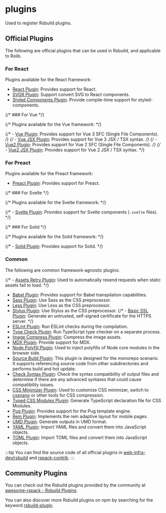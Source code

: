 
# plugins <RsbuildDocBadge path="/config/plugins" text="plugins" />

Used to register Rsbuild plugins.

## Official Plugins

The following are official plugins that can be used in Rsbuild, and applicable to Rslib.

### For React

Plugins available for the React framework:

- [React Plugin](https://rsbuild.dev/plugins/list/plugin-react): Provides support for React.
- [SVGR Plugin](https://rsbuild.dev/plugins/list/plugin-svgr): Support convert SVG to React components.
- [Styled Components Plugin](https://github.com/rsbuild-contrib/rsbuild-plugin-styled-components): Provide compile-time support for styled-components.

{/* ### For Vue */}

{/* Plugins available for the Vue framework: */}

{/* - [Vue Plugin](https://rsbuild.dev/plugins/list/plugin-vue): Provides support for Vue 3 SFC (Single File Components). */}
{/* - [Vue JSX Plugin](https://github.com/rspack-contrib/rsbuild-plugin-vue-jsx): Provides support for Vue 3 JSX / TSX syntax. */}
{/* - [Vue2 Plugin](https://github.com/rspack-contrib/rsbuild-plugin-vue2): Provides support for Vue 2 SFC (Single File Components). */}
{/* - [Vue2 JSX Plugin](https://github.com/rspack-contrib/rsbuild-plugin-vue2-jsx): Provides support for Vue 2 JSX / TSX syntax. */}

### For Preact

Plugins available for the Preact framework:

- [Preact Plugin](https://rsbuild.dev/plugins/list/plugin-preact): Provides support for Preact.

{/* ### For Svelte */}

{/* Plugins available for the Svelte framework: */}

{/* - [Svelte Plugin](https://rsbuild.dev/plugins/list/plugin-svelte): Provides support for Svelte components (`.svelte` files). */}

{/* ### For Solid */}

{/* Plugins available for the Solid framework: */}

{/* - [Solid Plugin](https://rsbuild.dev/plugins/list/plugin-solid): Provides support for Solid. */}

### Common

The following are common framework-agnostic plugins:

{/* - [Assets Retry Plugin](https://rsbuild.dev/plugins/list/plugin-assets-retry): Used to automatically resend requests when static assets fail to load. */}

- [Babel Plugin](https://rsbuild.dev/plugins/list/plugin-babel): Provides support for Babel transpilation capabilities.
- [Sass Plugin](https://rsbuild.dev/plugins/list/plugin-sass): Use Sass as the CSS preprocessor.
- [Less Plugin](https://rsbuild.dev/plugins/list/plugin-less): Use Less as the CSS preprocessor.
- [Stylus Plugin](https://rsbuild.dev/plugins/list/plugin-stylus): Use Stylus as the CSS preprocessor.
  {/* - [Basic SSL Plugin](https://github.com/rspack-contrib/rsbuild-plugin-basic-ssl): Generate an untrusted, self-signed certificate for the HTTPS server. */}
- [ESLint Plugin](https://github.com/rspack-contrib/rsbuild-plugin-eslint): Run ESLint checks during the compilation.
- [Type Check Plugin](https://github.com/rspack-contrib/rsbuild-plugin-type-check): Run TypeScript type checker on a separate process.
- [Image Compress Plugin](https://github.com/rspack-contrib/rsbuild-plugin-image-compress): Compress the image assets.
- [MDX Plugin](https://github.com/rspack-contrib/rsbuild-plugin-mdx): Provide support for MDX.
- [Node Polyfill Plugin](https://github.com/rspack-contrib/rsbuild-plugin-node-polyfill): Used to inject polyfills of Node core modules in the browser side.
- [Source Build Plugin](https://github.com/rspack-contrib/rsbuild-plugin-source-build): This plugin is designed for the monorepo scenario. It supports referencing source code from other subdirectories and performs build and hot update.
- [Check Syntax Plugin](https://github.com/rspack-contrib/rsbuild-plugin-check-syntax): Check the syntax compatibility of output files and determine if there are any advanced syntaxes that could cause compatibility issues.
- [CSS Minimizer Plugin](https://github.com/rspack-contrib/rsbuild-plugin-css-minimizer): Used to customize CSS minimizer, switch to [cssnano](https://github.com/cssnano/cssnano) or other tools for CSS compression.
- [Typed CSS Modules Plugin](https://github.com/rspack-contrib/rsbuild-plugin-typed-css-modules): Generate TypeScript declaration file for CSS Modules.
- [Pug Plugin](https://github.com/rspack-contrib/rsbuild-plugin-pug): Provides support for the Pug template engine.
- [Rem Plugin](https://github.com/rspack-contrib/rsbuild-plugin-rem): Implements the rem adaptive layout for mobile pages.
- [UMD Plugin](https://github.com/rspack-contrib/rsbuild-plugin-umd): Generate outputs in UMD format.
- [YAML Plugin](https://github.com/rspack-contrib/rsbuild-plugin-yaml): Import YAML files and convert them into JavaScript objects.
- [TOML Plugin](https://github.com/rspack-contrib/rsbuild-plugin-toml): Import TOML files and convert them into JavaScript objects.

:::tip
You can find the source code of all official plugins in [web-infra-dev/rsbuild](https://github.com/web-infra-dev/rsbuild) and [rspack-contrib](https://github.com/rspack-contrib).
:::

## Community Plugins

You can check out the Rsbuild plugins provided by the community at [awesome-rspack - Rsbuild Plugins](https://github.com/web-infra-dev/awesome-rspack?tab=readme-ov-file#rsbuild-plugins).

You can also discover more Rsbuild plugins on npm by searching for the keyword [rsbuild-plugin](https://www.npmjs.com/search?q=rsbuild-plugin&ranking=popularity).
